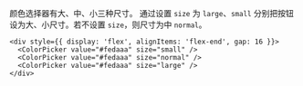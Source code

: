 颜色选择器有大、中、小三种尺寸。
通过设置 `size` 为 `large`、`small` 分别把按钮设为大、小尺寸。若不设置 `size`，则尺寸为中 `normal`。

```tsx
<div style={{ display: 'flex', alignItems: 'flex-end', gap: 16 }}>
  <ColorPicker value="#fedaaa" size="small" />
  <ColorPicker value="#fedaaa" size="normal" />
  <ColorPicker value="#fedaaa" size="large" />
</div>
```